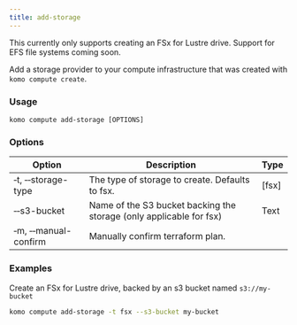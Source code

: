 ```yaml
---
title: add-storage
---
```

<Note>This currently only supports creating an FSx for Lustre drive. Support for EFS file systems coming soon.</Note>

Add a storage provider to your compute infrastructure that was created with `komo compute create`.

### Usage

`komo compute add-storage [OPTIONS]`

### Options

| Option                              	    | Description                                                       	| Type 	|
|-----------------------------------------  |-------------------------------------------------------------------	|------	|
| &#x2011;t, &#x2011;&#x2011;storage-type 	| The type of storage to create. Defaults to fsx.                       | [fsx] |
| &#x2011;&#x2011;s3-bucket  	            | Name of the S3 bucket backing the storage (only applicable for fsx)   | Text  |
| &#x2011;m, &#x2011;&#x2011;manual-confirm | Manually confirm terraform plan.                                      |      	|

### Examples

Create an FSx for Lustre drive, backed by an s3 bucket named `s3://my-bucket`
```bash
komo compute add-storage -t fsx --s3-bucket my-bucket
```